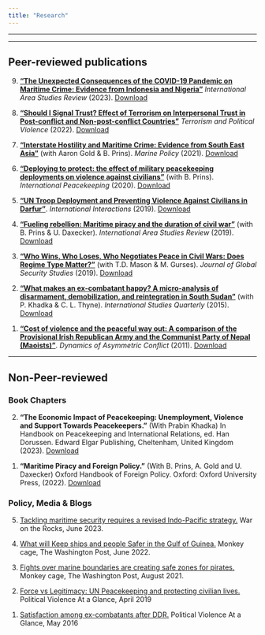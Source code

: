 ```yaml
---
title: "Research"
---
```


<!-- Google tag (gtag.js) -->

<!-- ```{=html} -->
<!-- <script async src="https://www.googletagmanager.com/gtag/js?id=G-DN6WBV6G5P"></script> -->
<!-- ``` -->
<!-- ```{=html} -->
<!-- <script> -->
<!--   window.dataLayer = window.dataLayer || []; -->
<!--   function gtag(){dataLayer.push(arguments);} -->
<!--   gtag('js', new Date()); -->

<!--   gtag('config', 'G-DN6WBV6G5P'); -->
<!-- </script> -->
<!-- ``` -->


<!-- Google tag (gtag.js) -->
<script async src="https://www.googletagmanager.com/gtag/js?id=G-DN6WBV6G5P"></script>
<script>
  window.dataLayer = window.dataLayer || [];
  function gtag(){dataLayer.push(arguments);}
  gtag('js', new Date());

  gtag('config', 'G-DN6WBV6G5P');
</script>



```{=html}
<style>
p.small {
    line-height: 0.5;
}
.abstract {
  display: none;
  padding: 15px 25px;
  margin: 0 5px 10px 5px;
  background-color: #EEE;
}

div .p {
    padding: 5px 0 10px 0;

}
.cl{
    font-weight: bolder;
}

.place_holder {
    height: 10px;
}
</style>
```
```{=html}
<script src="https://code.jquery.com/jquery-latest.min.js"
        type="text/javascript"></script>
```
```{=html}
<script>
$(document).ready(function(){
  $(document).on('touchstart click','.cl', function(){
    $(this).parent().children(".abstract").toggle();
  });
});
</script>
```

------------------------------------------------------------------------

------------------------------------------------------------------------

## Peer-reviewed publications

<ol reversed>

<li>

[**"The Unexpected Consequences of the COVID-19 Pandemic on Maritime Crime: Evidence from Indonesia and Nigeria"**](https://doi.org/10.1177/22338659221151130) *International Area Studies Review* (2023). [Download](https://www.researchgate.net/profile/Anup-Phayal/publication/367570655_The_unexpected_consequences_of_the_COVID-19_pandemic_on_maritime_crime_Evidence_from_Indonesia_and_Nigeria/links/63dfacbdc97bd76a826ec56c/The-unexpected-consequences-of-the-COVID-19-pandemic-on-maritime-crime-Evidence-from-Indonesia-and-Nigeria.pdf?origin=publication_detail)

<!-- [<a class='cl'>Abstract</a>] -->

<!--     <p class="abstract"> -->

<!-- The economic fallout from the COVID-19 pandemic has been devastating. Job losses, negative growth rates, and increased poverty have all followed rising infection rates. The economic costs have been especially challenging for many piracy-prone countries. The international monetary fund anticipates sizable unemployment increases in many Indo-Pacific countries. Deeper and more durable economic damage may materialize in some West African countries. Often, negative economic shocks produce surges in crime, both on land and at sea. The present study evaluates the effects of COVID-19 on maritime pirate attacks in two countries, Nigeria, located in the Gulf of Guinea, and Indonesia, located in the Indo-Pacific. We employ monthly and quarterly data on government measures to prevent infection, sea-piracy incidents, and economic conditions to explore whether the subsequent economic fallout produced more maritime crime. We do not find clear evidence of this relationship in Indonesia. However, COVID-19-induced stringency measure does appear to have increased sea-piracy incidents in Nigeria. -->

<!--     </p> <p> </p> -->

<li>

[**"Should I Signal Trust? Effect of Terrorism on Interpersonal Trust in Post-conflict and Non-post-conflict Countries"**](https://doi.org/10.1080/09546553.2022.2075265) *Terrorism and Political Violence* (2022). [Download](https://www.researchgate.net/profile/Anup-Phayal/publication/361346314_Should_I_Signal_Trust_Effect_of_Terrorism_on_Interpersonal_Trust_in_Post-Conflict_and_Non-Post-Conflict_Countries/links/6427887da1b72772e43f263a/Should-I-Signal-Trust-Effect-of-Terrorism-on-Interpersonal-Trust-in-Post-Conflict-and-Non-Post-Conflict-Countries.pdf?origin=publication_detail)

<!-- [<a class='cl'>Abstract</a>] -->

<!--     <p class="abstract"> -->

<!-- Generalized interpersonal trust is an essential component of a functioning society. While some studies have examined how the perception of terrorism affects trust, cross-national works investigating the impact of actual terrorist attacks on individual trust remain mixed. In this paper, I use insights from existing studies to disaggregate generalized interpersonal trust in response to terrorism in two distinct dimensions, prosocial motivation, and strategic signaling. While threat perception from terrorism lowers interpersonal trust in all contexts,  I argue that actual events distinctively shape a person's interpersonal trust. In a relatively stable and secure context of a non-post-conflict country, individuals living closer to terrorist incidents express increased interpersonal trust. But in post-conflict countries, those closer to terrorist incidents tend to show more distrust. To test the argument, I use the World Values Survey dataset of  52 states and create a terrorism scale for 717 survey regions within the countries, considering their spatial and temporal closeness to each terrorist incident. Results obtained from three-level hierarchical models (state, region, and individual) are robust and contribute to our understanding of how terrorism shapes interpersonal trust in different contexts. -->

<!--     </p> <p> </p> -->

<li>

[**"Interstate Hostility and Maritime Crime: Evidence from South East Asia"**](https://doi.org/10.1016/j.marpol.2022.105134) (with Aaron Gold & B. Prins). *Marine Policy* (2021). [Download](https://www.researchgate.net/profile/Anup-Phayal/publication/361093110_Interstate_hostility_and_maritime_crime_Evidence_from_South_East_Asia/links/62da96ecf3acdd5dc20e8274/Interstate-hostility-and-maritime-crime-Evidence-from-South-East-Asia.pdf) <!-- [<a class='cl'>Abstract</a>]    <p class="abstract"> --> <!-- Maritime Asia remains crucial to global economic growth and prosperity. Nearly 40% of the world's seaborne trade transits the South China Sea each year, and nine of the top ten busiest container ports in the world are located in the Indo-Pacific region. But uncertainties also pervade the region as governments struggle to combat numerous security challenges while violent non-state actors and trans-border criminal groups continue to exploit the environment.  In this study, we examine the nexus between maritime crime and inter-state security, centering on the tactical decision-making of non-state criminal actors. To avoid capture, maritime criminals locate their illicit activities near sea-boundaries where rival states aim to avoid regime confrontations that could escalate to more costly disputes. Pirates, smugglers, and illegal fishers can use these contested border zones as sanctuaries similar to guerilla forces fleeing across land boundaries to avoid pitched battles with regime military units. Using an original geocoded dataset on maritime piracy (MPELD), we find significant support for our hypothesis that conflict among states substantively influences the location of maritime crime. Our study has important implications for global efforts to counter transnational criminal organizations and their illicit activities in maritime spaces defined by territorial quarrels. --> <!--     </p> <p> </p> -->

<li>

[**"Deploying to protect: the effect of military peacekeeping deployments on violence against civilians"**](https://doi.org/10.1080/13533312.2019.1660166) (with B. Prins). *International Peacekeeping* (2020). [Download](https://www.researchgate.net/profile/Anup-Phayal/publication/335588351_Deploying_to_Protect_The_Effect_of_Military_Peacekeeping_Deployments_on_Violence_Against_Civilians/links/5f8f48dea6fdccfd7b71d72e/Deploying-to-Protect-The-Effect-of-Military-Peacekeeping-Deployments-on-Violence-Against-Civilians.pdf?origin=publication_detail)

<!-- [<a class='cl'>Abstract</a>] -->

<!--     <p class="abstract"> -->

<!-- Do UN peacekeeping forces protect civilians from harm in post-war environments? Current evidence suggests that the answer to this question is yes. But extant research mostly examines this relationship at the country-level and consequently has logical difficulty tracing decreases in civilian fatalities to actual peacekeeper activities. We would have more confidence in the ability of peacekeepers to limit harm and protect non-combatants if the reduction in violence occurred locally where blue helmets were positioned. Using original geocoded data of yearly UN deployments in four Sub-Saharan African conflicts (Sudan, South Sudan, Democratic Republic of Congo, and Ivory Coast), we find that peacekeeping units get locally deployed to violent post-war areas and they reduce the level of civilian harm almost immediately. But, in areas without violent clashes between government forces and rebels, we find peacekeeping units more responsive to civilian targeting by rebels, which indicates a reluctance among peacekeepers to confront government forces that target civilians. While host nation consent is crucial for the success of a peacekeeping mission, the findings from this study caution against nurturing illiberal regimes by failing to check government atrocities. The failure to confront government abuse can jeopardize long-term peace and reconciliation. -->

<!--     </p> <p> </p> -->

<li>

[**"UN Troop Deployment and Preventing Violence Against Civilians in Darfur"**](https://doi.org/10.1080/03050629.2019.1593161). *International Interactions* (2019). [Download](https://www.researchgate.net/profile/Anup-Phayal/publication/331310527_UN_Troop_Deployment_and_Preventing_Violence_Against_Civilians_in_Darfur/links/5c71fcf492851c69503aec6b/UN-Troop-Deployment-and-Preventing-Violence-Against-Civilians-in-Darfur.pdf?origin=publication_detail)

<!-- [<a class='cl'>Abstract</a>] -->

<!--     <p class="abstract"> -->

<!-- Does the presence of UN peacekeeping force lower civilian fatalities at the local level? If it does, is it because of their coercive military capacity or for other reasons such as their roles in monitoring and reporting violent atrocities? To explore these questions, I study the deployment of peacekeeping units in Darfur and its impact on violence against civilians. Using original geocoded data of UN deployments before and after the intervention, I examine what aspects of such deployments impact one-sided civilian killings by government and rebel groups. Results indicate that deploying UN peacekeepers in an area restrains belligerent from targeting civilians. However, the military capacity of peacekeepers is not a significant predictor of violence against civilians. While their ability to defend themselves is extremely important for peacekeepers, these findings caution against the militarization trend in UN peacekeeping and seek to reshift focus on other substantive aspects of peacekeeping. -->

<!--     </p> <p> </p>  -->

<li>

[**"Fueling rebellion: Maritime piracy and the duration of civil war"**](https://doi.org/10.1177/2233865919833975) (with B. Prins & U. Daxecker). *International Area Studies Review* (2019). [Download](https://www.researchgate.net/profile/Anup-Phayal/publication/331310211_Fueling_Rebellion_Maritime_Piracy_and_the_Duration_of_Civil_War_1/links/5c71fe4392851c69503aec89/Fueling-Rebellion-Maritime-Piracy-and-the-Duration-of-Civil-War-1.pdf?origin=publication_detail)

<!-- [<a class='cl'>Abstract</a>] -->

<!--     <p class="abstract"> -->

<!-- Extant research shows that the presence of natural resources can prolong civil wars. But research also indicates that as rebel groups become stronger, conflicts tend to shorten. These studies suggest an unclear association among the three variables—resources, rebel strength, and conflict duration. If resources increase the fighting ability of rebels, then why do they not shorten conflicts? To understand this relationship, we examine incidents of maritime piracy, which unlike other resources are more clearly exploited by rebel groups rather than states and offer new insight on how this might affect the persistence of civil war. The findings suggest that the use of piracy by weaker rebel groups shortens conflict but prolongs it when exploited by stronger rebel groups. We think our conditional analyses allow us to discern insurgencies driven at least in part by greedy rebels and therefore better illuminate the causal process by which resource wealth prolongs civil war. -->

<!--     </p> <p> </p> -->

<li>

[**"Who Wins, Who Loses, Who Negotiates Peace in Civil Wars: Does Regime Type Matter?"**](https://doi.org/10.1093/jogss/ogz011) (with T.D. Mason & M. Gurses). *Journal of Global Security Studies* (2019). [Download](https://www.researchgate.net/profile/Anup-Phayal/publication/331310429_Who_Wins_Who_Loses_Who_Negotiates_Peace_in_Civil_Wars_Does_Regime_Type_Matter/links/5c71fdaa92851c69503aec79/Who-Wins-Who-Loses-Who-Negotiates-Peace-in-Civil-Wars-Does-Regime-Type-Matter.pdf?origin=publication_detail)

<!-- [<a class='cl'>Abstract</a>] -->

<!--     <p class="abstract"> -->

<!-- Previous research has shown that the outcome of a civil war is related to conflict duration: military victory by either the government or the rebels occurs early if it occurs at all, and the longer a civil war lasts, the more likely it is to end in a negotiated settlement. The models of civil war duration and outcome that have produced these findings are built on characteristics of the civil war and less on attributes of the state itself, other than where the state lies on the Polity autocracy-democracy scale. We propose that how civil wars end varies not only between democracies and authoritarian regimes but among the different authoritarian regime types identified by Geddes, Wright, and Franz. The distinguishing attributes of these regime types—democracy, one-party, personalist, military, monarchical—should lead to different likelihood in defeating a rebel movement, being defeated by a rebel movement, and negotiating a peace agreement with a rebel movement. Results from a series of competing-risk models using the Uppsala–Peace Research Institute Oslo Armed Conflict Dataset demonstrate support for our claim that how civil wars end is partly a function of the characteristics of the regime. -->

<!--     </p> <p> </p> -->

<li>

[**"What makes an ex-combatant happy? A micro-analysis of disarmament, demobilization, and reintegration in South Sudan"**](https://doi.org/10.1111/isqu.12186) (with P. Khadka & C. L. Thyne). *International Studies Quarterly* (2015). [Download](https://www.researchgate.net/publication/271649151_What_Makes_an_Ex-Combatant_Happy_A_Micro-Analysis_of_Disarmament_Demobilization_and_Reintegration_in_South_Sudan)

<!-- [<a class='cl'>Abstract</a>] -->

<!--     <p class="abstract"> -->

<!-- Successful management of combatants through disarmament, demobilization, and reintegration (DDR) remains one of the main challenges of post-conflict peacebuilding. While DDR is meant to contribute to a secure post-conflict environment conducive to economic and political development, the success of DDR efforts remains mixed. Unlike previous work focusing on procedural aspects or post-conflict reconstruction and development, we shift the focus to understand microlevel conditions—economic, security, and ethnic concerns—that influence ex-combatants' satisfaction with DDR. We argue that ex-combatant satisfaction with DDR should increase as individual-level economic conditions increase, as security situations improve, and as ethnic tensions decrease. We test our expectations using an original data set collected with field interviews and surveys from 122 ex-combatants in South Sudan in 2011–2012. We find that participants are more satisfied when their income-generating activity is based on DDR job training and when the UN has a large presence in their area. Concerns about political instability and an abundance of firearms make ex-combatants less satisfied with DDR. -->

<!--     </p> <p> </p> -->

<li>

[**"Cost of violence and the peaceful way out: A comparison of the Provisional Irish Republican Army and the Communist Party of Nepal (Maoists)"**](https://doi.org/10.1080/17467586.2011.575170). *Dynamics of Asymmetric Conflict* (2011). [Download](https://www.researchgate.net/profile/Anup_Phayal/publication/233070516_Cost_of_violence_and_the_peaceful_way_out_A_comparison_of_the_Provisional_Irish_Republican_Army_and_the_Communist_Party_of_Nepal_Maoists/links/5c71f8dea6fdcc471595ff3f/Cost-of-violence-and-the-peaceful-way-out-A-comparison-of-the-Provisional-Irish-Republican-Army-and-the-Communist-Party-of-Nepal-Maoists.pdf)

<!--  [<a class='cl'>Abstract</a>] -->

<!--     <p class="abstract"> -->

<!-- One of the ways to end protracted, violent, intrastate conflict is negotiated settlement where the rebel parties negotiate with the government and give up armed struggle. However, the most intriguing puzzle is: what influences the rebels to come to the negotiating table and opt for peace? The Communist Party of Nepal (Maoists) and the Provisional Irish Republican Army (PIRA) are recent examples of rebel groups that have renounced violence and transformed into mainstream political parties after waging insurgency for many years. These two cases present an opportunity to analyze factors that lead rebel parties to renounce violence. In this article, I argue that violent rebel groups settle for peaceful means owing to their perception of the high cost of violence that arises from pressures exerted by the military means of a state, by domestic groups, and by the international community. In both cases, when the state opened up political space to accommodate the rebel group, accumulated pressures influenced them to renounce violence. The study indicates how civil society, with solidarity from the global community, is able to defy the mobilization narrative of a rebel group and pressure them to renounce violence. -->

<!--     </p> <p> </p> -->

</ol>

------------------------------------------------------------------------

```{=html}
<!--- ## Work in progress

* [**"Terrorism and trust"**](../files/research_folder/Full manuscript_terrorism and trust.pdf)

* [**"Community driven conflict resolution: Evidence from a RCT in Ivory Coast"**](../files/research_folder/Khadka and Phayal CDCR apsa sept 2020.pdf) (with Prabin Khadka)

* [**"Terrorist targetting"**](with Sambuddha Ghatak & Brandon Prins) --->
```
## Non-Peer-reviewed

### Book Chapters

<ol reversed>

<li>

**"The Economic Impact of Peacekeeping: Unemployment, Violence and Support Towards Peacekeepers."** (With Prabin Khadka) In Handbook on Peacekeeping and International Relations, ed. Han Dorussen. Edward Elgar Publishing, Cheltenham, United Kingdom (2023). [Download](https://www.researchgate.net/publication/366477294_The_political_economy_of_peacekeeping_unemployment_violence_and_trust_towards_peacekeepers_Evidence_from_Somalia/link/6497361bc41fb852dd2e1cad/download)

<li>

**"Maritime Piracy and Foreign Policy."** (With B. Prins, A. Gold and U. Daxecker) Oxford Handbook of Foreign Policy. Oxford: Oxford University Press, (2022). [Download](https://www.researchgate.net/publication/371831296_Maritime_Piracy_and_Foreign_Policy/link/64973cdf95bbbe0c6ef0319b/download)

</ol>

### Policy, Media & Blogs

<ol reversed>

<li>

[Tackling maritime security requires a revised Indo-Pacific strategy.](https://warontherocks.com/2023/06/tackling-maritime-security-requires-a-revised-indo-pacific-strategy/) War on the Rocks, June 2023.

<li>

[What will Keep ships and people Safer in the Gulf of Guinea.](https://www.washingtonpost.com/politics/2022/06/09/gulf-of-guinea-piracy/) Monkey cage, The Washington Post, June 2022.

<li>

[Fights over marine boundaries are creating safe zones for pirates.](https://www.washingtonpost.com/politics/2021/08/05/fights-over-marine-boundaries-are-creating-safe-zones-pirates/) Monkey cage, The Washington Post, August 2021.

<li>

[Force vs Legitimacy: UN Peacekeeping and protecting civilian lives.](https://politicalviolenceataglance.org/2019/04/22/force-vs-legitimacy-un-peacekeeping-and-protecting-civilian-lives/#respond) Political Violence At a Glance, April 2019

<li>

[Satisfaction among ex-combatants after DDR.](https://politicalviolenceataglance.org/2016/05/30/satisfaction-among-ex-combatants-after-ddr/) Political Violence At a Glance, May 2016

</ol>
